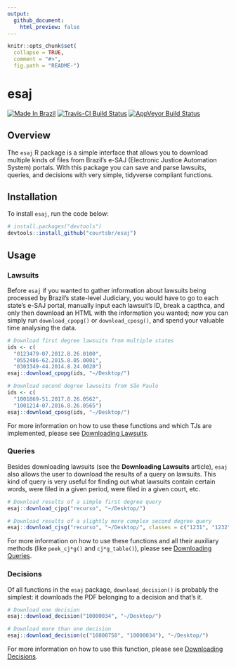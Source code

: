 ```yaml
---
output:
  github_document:
    html_preview: false
---
```


```r
knitr::opts_chunk$set(
  collapse = TRUE,
  comment = "#>",
  fig.path = "README-")
```

# esaj

[![Made In Brazil](https://img.shields.io/badge/made%20in-brazil-green.svg)](http://www.abj.org.br) [![Travis-CI Build Status](https://travis-ci.org/courtsbr/esaj.svg?branch=master)](https://travis-ci.org/courtsbr/esaj) [![AppVeyor Build Status](https://ci.appveyor.com/api/projects/status/github/courtsbr/esaj?branch=master&svg=true)](https://ci.appveyor.com/project/courtsbr/esaj)

## Overview

The `esaj` R package is a simple interface that allows you to download multiple
kinds of files from Brazil's e-SAJ (Electronic Justice Automation System)
portals. With this package you can save and parse lawsuits, queries, and
decisions with very simple, tidyverse compliant functions.

## Installation

To install `esaj`, run the code below:

```r
# install.packages("devtools")
devtools::install_github("courtsbr/esaj")
```

## Usage

### Lawsuits

Before `esaj` if you wanted to gather information about lawsuits being
processed by Brazil's state-level Judiciary, you would have to go to each
state's e-SAJ portal, manually input each lawsuit's ID, break a capthca, and
only then download an HTML with the information you wanted; now you can simply
run `download_cpopg()` or `download_cposg()`, and spend your valuable time
analysing the data.

```r
# Download first degree lawsuits from multiple states
ids <- c(
  "0123479-07.2012.8.26.0100",
  "0552486-62.2015.8.05.0001",
  "0303349-44.2014.8.24.0020")
esaj::download_cpopg(ids, "~/Desktop/")

# Download second degree lawsuits from São Paulo
ids <- c(
  "1001869-51.2017.8.26.0562",
  "1001214-07.2016.8.26.0565")
esaj::download_cposg(ids, "~/Desktop/")
```

For more information on how to use these functions and which TJs are
implemented, please see [Downloading Lawsuits](http://courtsbr.github.io/esaj/articles/download_lawsuit.html).

### Queries

Besides downloading lawsuits (see the **Downloading Lawsuits** article), `esaj`
also allows the user to download the results of a query on lawsuits. This kind
of query is very useful for finding out what lawsuits contain certain words,
were filed in a given period, were filed in a given court, etc.


```r
# Download results of a simple first degree query
esaj::download_cjpg("recurso", "~/Desktop/")

# Download results of a slightly more complex second degree query
esaj::download_cjsg("recurso", "~/Desktop/", classes = c("1231", "1232"))
```

For more information on how to use these functions and all their auxiliary
methods (like `peek_cj*g()` and `cj*g_table()`), please see
[Downloading Queries](http://courtsbr.github.io/esaj/articles/download_query.html).

### Decisions

Of all functions in the `esaj` package, `download_decision()` is probably the
simplest: it downloads the PDF belonging to a decision and that's it.


```r
# Download one decision
esaj::download_decision("10000034", "~/Desktop/")

# Download more than one decision
esaj::download_decision(c("10800758", "10000034"), "~/Desktop/")
```

For more information on how to use this function, please see
[Downloading Decisions](http://courtsbr.github.io/esaj/articles/download_decision.html).
